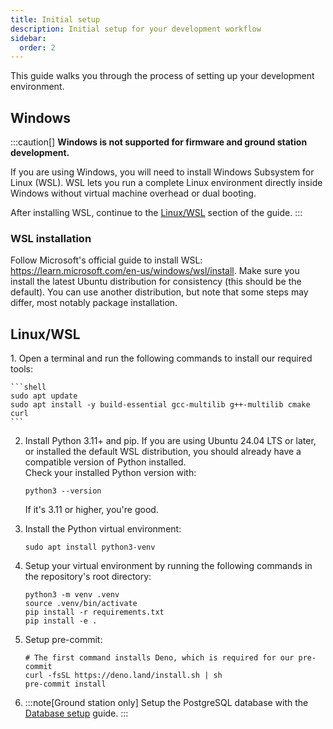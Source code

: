 ```yaml
---
title: Initial setup
description: Initial setup for your development workflow
sidebar:
  order: 2
---
```


This guide walks you through the process of setting up your development environment.

## Windows
:::caution[]
**Windows is not supported for firmware and ground station development.**

If you are using Windows, you will need to install Windows Subsystem for Linux (WSL). WSL lets you run a complete Linux environment directly inside Windows without virtual machine overhead or dual booting.

After installing WSL, continue to the [Linux/WSL](#linuxwsl) section of the guide.
:::

### WSL installation

Follow Microsoft's official guide to install WSL: https://learn.microsoft.com/en-us/windows/wsl/install. Make sure you install the latest Ubuntu distribution for consistency (this should be the default). You can use another distribution, but note that some steps may differ, most notably package installation.

## Linux/WSL

<Steps>
1. Open a terminal and run the following commands to install our required tools:

    ```shell
    sudo apt update
    sudo apt install -y build-essential gcc-multilib g++-multilib cmake curl
    ```

2. Install Python 3.11+ and pip. If you are using Ubuntu 24.04 LTS or later, or installed the default WSL distribution, you should already have a compatible version of Python installed. <br/>Check your installed Python version with:

    ```shell
    python3 --version
    ```
    If it's 3.11 or higher, you're good.

3. Install the Python virtual environment:

    ```shell
    sudo apt install python3-venv
    ```

4. Setup your virtual environment by running the following commands in the repository's root directory:

    ```shell
    python3 -m venv .venv
    source .venv/bin/activate
    pip install -r requirements.txt
    pip install -e .

5. Setup pre-commit:

    ```shell
    # The first command installs Deno, which is required for our pre-commit
    curl -fsSL https://deno.land/install.sh | sh
    pre-commit install
    ```

6. 
    :::note[Ground station only]
    Setup the PostgreSQL database with the [Database setup](/OBC-firmware/start-here/database-setup) guide.
    :::
</Steps>

